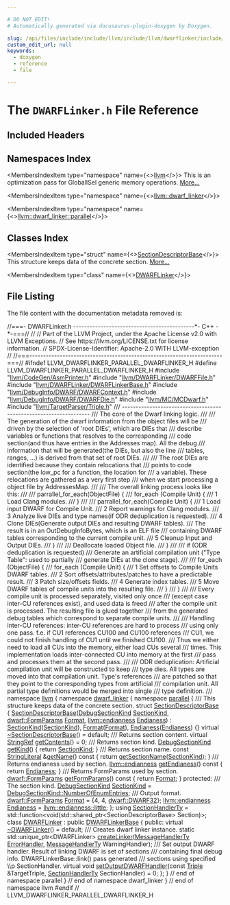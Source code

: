 ```yaml
---

# DO NOT EDIT!
# Automatically generated via docusaurus-plugin-doxygen by Doxygen.

slug: /api/files/include/include/llvm/include/llvm/dwarflinker/include/llvm/dwarflinker/parallel/dwarflinker-h
custom_edit_url: null
keywords:
  - doxygen
  - reference
  - file

---
```





# The `DWARFLinker.h` File Reference

<DoxygenPage pluginConfig={pluginConfig}>



## Included Headers

<IncludesList>
<IncludesListItem
  filePath="llvm/CodeGen/AsmPrinter.h"
  permalink="/docs/api/files/include/include/llvm/include/llvm/codegen/asmprinter-h"
  isLocal="true" />
<IncludesListItem
  filePath="llvm/DWARFLinker/DWARFFile.h"
  permalink="/docs/api/files/include/include/llvm/include/llvm/dwarflinker/dwarffile-h"
  isLocal="true" />
<IncludesListItem
  filePath="llvm/DWARFLinker/DWARFLinkerBase.h"
  permalink="/docs/api/files/include/include/llvm/include/llvm/dwarflinker/dwarflinkerbase-h"
  isLocal="true" />
<IncludesListItem
  filePath="llvm/DebugInfo/DWARF/DWARFContext.h"
  permalink="/docs/api/files/include/include/llvm/include/llvm/debuginfo/include/llvm/debuginfo/dwarf/dwarfcontext-h"
  isLocal="true" />
<IncludesListItem
  filePath="llvm/DebugInfo/DWARF/DWARFDie.h"
  permalink="/docs/api/files/include/include/llvm/include/llvm/debuginfo/include/llvm/debuginfo/dwarf/dwarfdie-h"
  isLocal="true" />
<IncludesListItem
  filePath="llvm/MC/MCDwarf.h"
  permalink="/docs/api/files/include/include/llvm/include/llvm/mc/mcdwarf-h"
  isLocal="true" />
<IncludesListItem
  filePath="llvm/TargetParser/Triple.h"
  permalink="/docs/api/files/include/include/llvm/include/llvm/targetparser/triple-h"
  isLocal="true" />
</IncludesList>

## Namespaces Index

<MembersIndex>

<MembersIndexItem
  type="namespace"
  name={<><a href="/docs/api/namespaces/llvm">llvm</a></>}>
This is an optimization pass for GlobalISel generic memory operations. <a href="/docs/api/namespaces/llvm/#details">More...</a>
</MembersIndexItem>

<MembersIndexItem
  type="namespace"
  name={<><a href="/docs/api/namespaces/llvm/dwarf-linker">llvm::dwarf_linker</a></>}>
</MembersIndexItem>

<MembersIndexItem
  type="namespace"
  name={<><a href="/docs/api/namespaces/llvm/dwarf-linker/parallel">llvm::dwarf_linker::parallel</a></>}>
</MembersIndexItem>

</MembersIndex>

## Classes Index

<MembersIndex>

<MembersIndexItem
  type="struct"
  name={<><a href="/docs/api/structs/llvm/dwarf-linker/parallel/sectiondescriptorbase">SectionDescriptorBase</a></>}>
This structure keeps data of the concrete section. <a href="/docs/api/structs/llvm/dwarf-linker/parallel/sectiondescriptorbase/#details">More...</a>
</MembersIndexItem>

<MembersIndexItem
  type="class"
  name={<><a href="/docs/api/classes/llvm/dwarf-linker/parallel/dwarflinker">DWARFLinker</a></>}>
</MembersIndexItem>

</MembersIndex>


## File Listing

The file content with the documentation metadata removed is:

<ProgramListing>

<Link id="l00001" /><CodeLine lineNumber="1"><Highlight kind="comment">//===- DWARFLinker.h --------------------------------------------&#42;- C++ -&#42;-===//</Highlight><Highlight kind="normal"></Highlight></CodeLine>
<Link id="l00002" /><CodeLine lineNumber="2"><Highlight kind="normal"></Highlight><Highlight kind="comment">//</Highlight><Highlight kind="normal"></Highlight></CodeLine>
<Link id="l00003" /><CodeLine lineNumber="3"><Highlight kind="normal"></Highlight><Highlight kind="comment">// Part of the LLVM Project, under the Apache License v2.0 with LLVM Exceptions.</Highlight><Highlight kind="normal"></Highlight></CodeLine>
<Link id="l00004" /><CodeLine lineNumber="4"><Highlight kind="normal"></Highlight><Highlight kind="comment">// See https://llvm.org/LICENSE.txt for license information.</Highlight><Highlight kind="normal"></Highlight></CodeLine>
<Link id="l00005" /><CodeLine lineNumber="5"><Highlight kind="normal"></Highlight><Highlight kind="comment">// SPDX-License-Identifier: Apache-2.0 WITH LLVM-exception</Highlight><Highlight kind="normal"></Highlight></CodeLine>
<Link id="l00006" /><CodeLine lineNumber="6"><Highlight kind="normal"></Highlight><Highlight kind="comment">//</Highlight><Highlight kind="normal"></Highlight></CodeLine>
<Link id="l00007" /><CodeLine lineNumber="7"><Highlight kind="normal"></Highlight><Highlight kind="comment">//===----------------------------------------------------------------------===//</Highlight><Highlight kind="normal"></Highlight></CodeLine>
<Link id="l00008" /><CodeLine lineNumber="8"><Highlight kind="normal"></Highlight></CodeLine>
<Link id="l00009" /><CodeLine lineNumber="9"><Highlight kind="normal"></Highlight><Highlight kind="preprocessor">#ifndef LLVM&#95;DWARFLINKER&#95;PARALLEL&#95;DWARFLINKER&#95;H</Highlight><Highlight kind="normal"></Highlight></CodeLine>
<Link id="l00010" /><CodeLine lineNumber="10"><Highlight kind="normal"></Highlight><Highlight kind="preprocessor">#define LLVM&#95;DWARFLINKER&#95;PARALLEL&#95;DWARFLINKER&#95;H</Highlight><Highlight kind="normal"></Highlight></CodeLine>
<Link id="l00011" /><CodeLine lineNumber="11"><Highlight kind="normal"></Highlight></CodeLine>
<Link id="l00012" /><CodeLine lineNumber="12"><Highlight kind="normal"></Highlight><Highlight kind="preprocessor">#include &quot;<a href="/docs/api/files/include/include/llvm/include/llvm/codegen/asmprinter-h">llvm/CodeGen/AsmPrinter.h</a>&quot;</Highlight><Highlight kind="normal"></Highlight></CodeLine>
<Link id="l00013" /><CodeLine lineNumber="13"><Highlight kind="normal"></Highlight><Highlight kind="preprocessor">#include &quot;<a href="/docs/api/files/include/include/llvm/include/llvm/dwarflinker/dwarffile-h">llvm/DWARFLinker/DWARFFile.h</a>&quot;</Highlight><Highlight kind="normal"></Highlight></CodeLine>
<Link id="l00014" /><CodeLine lineNumber="14"><Highlight kind="normal"></Highlight><Highlight kind="preprocessor">#include &quot;<a href="/docs/api/files/include/include/llvm/include/llvm/dwarflinker/dwarflinkerbase-h">llvm/DWARFLinker/DWARFLinkerBase.h</a>&quot;</Highlight><Highlight kind="normal"></Highlight></CodeLine>
<Link id="l00015" /><CodeLine lineNumber="15"><Highlight kind="normal"></Highlight><Highlight kind="preprocessor">#include &quot;<a href="/docs/api/files/include/include/llvm/include/llvm/debuginfo/include/llvm/debuginfo/dwarf/dwarfcontext-h">llvm/DebugInfo/DWARF/DWARFContext.h</a>&quot;</Highlight><Highlight kind="normal"></Highlight></CodeLine>
<Link id="l00016" /><CodeLine lineNumber="16"><Highlight kind="normal"></Highlight><Highlight kind="preprocessor">#include &quot;<a href="/docs/api/files/include/include/llvm/include/llvm/debuginfo/include/llvm/debuginfo/dwarf/dwarfdie-h">llvm/DebugInfo/DWARF/DWARFDie.h</a>&quot;</Highlight><Highlight kind="normal"></Highlight></CodeLine>
<Link id="l00017" /><CodeLine lineNumber="17"><Highlight kind="normal"></Highlight><Highlight kind="preprocessor">#include &quot;<a href="/docs/api/files/include/include/llvm/include/llvm/mc/mcdwarf-h">llvm/MC/MCDwarf.h</a>&quot;</Highlight><Highlight kind="normal"></Highlight></CodeLine>
<Link id="l00018" /><CodeLine lineNumber="18"><Highlight kind="normal"></Highlight><Highlight kind="preprocessor">#include &quot;<a href="/docs/api/files/include/include/llvm/include/llvm/targetparser/triple-h">llvm/TargetParser/Triple.h</a>&quot;</Highlight><Highlight kind="normal"></Highlight></CodeLine>
<Link id="l00019" /><CodeLine lineNumber="19"><Highlight kind="normal"></Highlight><Highlight kind="comment"></Highlight></CodeLine>
<Link id="l00020" /><CodeLine lineNumber="20"><Highlight kind="comment">/// ------------------------------------------------------------------</Highlight></CodeLine>
<Link id="l00021" /><CodeLine lineNumber="21"><Highlight kind="comment">/// The core of the Dwarf linking logic.</Highlight></CodeLine>
<Link id="l00022" /><CodeLine lineNumber="22"><Highlight kind="comment">///</Highlight></CodeLine>
<Link id="l00023" /><CodeLine lineNumber="23"><Highlight kind="comment">/// The generation of the dwarf information from the object files will be</Highlight></CodeLine>
<Link id="l00024" /><CodeLine lineNumber="24"><Highlight kind="comment">/// driven by the selection of &#39;root DIEs&#39;, which are DIEs that</Highlight></CodeLine>
<Link id="l00025" /><CodeLine lineNumber="25"><Highlight kind="comment">/// describe variables or functions that resolves to the corresponding</Highlight></CodeLine>
<Link id="l00026" /><CodeLine lineNumber="26"><Highlight kind="comment">/// code section(and thus have entries in the Addresses map). All the debug</Highlight></CodeLine>
<Link id="l00027" /><CodeLine lineNumber="27"><Highlight kind="comment">/// information that will be generated(the DIEs, but also the line</Highlight></CodeLine>
<Link id="l00028" /><CodeLine lineNumber="28"><Highlight kind="comment">/// tables, ranges, ...) is derived from that set of root DIEs.</Highlight></CodeLine>
<Link id="l00029" /><CodeLine lineNumber="29"><Highlight kind="comment">///</Highlight></CodeLine>
<Link id="l00030" /><CodeLine lineNumber="30"><Highlight kind="comment">/// The root DIEs are identified because they contain relocations that</Highlight></CodeLine>
<Link id="l00031" /><CodeLine lineNumber="31"><Highlight kind="comment">/// points to code section(the low&#95;pc for a function, the location for</Highlight></CodeLine>
<Link id="l00032" /><CodeLine lineNumber="32"><Highlight kind="comment">/// a variable). These relocations are gathered as a very first step</Highlight></CodeLine>
<Link id="l00033" /><CodeLine lineNumber="33"><Highlight kind="comment">/// when we start processing a object file by AddressesMap.</Highlight></CodeLine>
<Link id="l00034" /><CodeLine lineNumber="34"><Highlight kind="comment">///</Highlight></CodeLine>
<Link id="l00035" /><CodeLine lineNumber="35"><Highlight kind="comment">/// The overall linking process looks like this:</Highlight></CodeLine>
<Link id="l00036" /><CodeLine lineNumber="36"><Highlight kind="comment">///</Highlight></CodeLine>
<Link id="l00037" /><CodeLine lineNumber="37"><Highlight kind="comment">/// parrallel&#95;for&#95;each(ObjectFile) &#123;</Highlight></CodeLine>
<Link id="l00038" /><CodeLine lineNumber="38"><Highlight kind="comment">///   for&#95;each (Compile Unit) &#123;</Highlight></CodeLine>
<Link id="l00039" /><CodeLine lineNumber="39"><Highlight kind="comment">///     1 Load Clang modules.</Highlight></CodeLine>
<Link id="l00040" /><CodeLine lineNumber="40"><Highlight kind="comment">///   &#125;</Highlight></CodeLine>
<Link id="l00041" /><CodeLine lineNumber="41"><Highlight kind="comment">///</Highlight></CodeLine>
<Link id="l00042" /><CodeLine lineNumber="42"><Highlight kind="comment">///   parrallel&#95;for&#95;each(Compile Unit) &#123;</Highlight></CodeLine>
<Link id="l00043" /><CodeLine lineNumber="43"><Highlight kind="comment">///     1 Load input DWARF for Compile Unit.</Highlight></CodeLine>
<Link id="l00044" /><CodeLine lineNumber="44"><Highlight kind="comment">///     2 Report warnings for Clang modules.</Highlight></CodeLine>
<Link id="l00045" /><CodeLine lineNumber="45"><Highlight kind="comment">///     3 Analyze live DIEs and type names(if ODR deduplication is requested).</Highlight></CodeLine>
<Link id="l00046" /><CodeLine lineNumber="46"><Highlight kind="comment">///     4 Clone DIEs(Generate output DIEs and resulting DWARF tables).</Highlight></CodeLine>
<Link id="l00047" /><CodeLine lineNumber="47"><Highlight kind="comment">///        The result is in an OutDebugInfoBytes, which is an ELF file</Highlight></CodeLine>
<Link id="l00048" /><CodeLine lineNumber="48"><Highlight kind="comment">///        containing DWARF tables corresponding to the current compile unit.</Highlight></CodeLine>
<Link id="l00049" /><CodeLine lineNumber="49"><Highlight kind="comment">///     5 Cleanup Input and Output DIEs.</Highlight></CodeLine>
<Link id="l00050" /><CodeLine lineNumber="50"><Highlight kind="comment">///   &#125;</Highlight></CodeLine>
<Link id="l00051" /><CodeLine lineNumber="51"><Highlight kind="comment">///</Highlight></CodeLine>
<Link id="l00052" /><CodeLine lineNumber="52"><Highlight kind="comment">///   Deallocate loaded Object file.</Highlight></CodeLine>
<Link id="l00053" /><CodeLine lineNumber="53"><Highlight kind="comment">/// &#125;</Highlight></CodeLine>
<Link id="l00054" /><CodeLine lineNumber="54"><Highlight kind="comment">///</Highlight></CodeLine>
<Link id="l00055" /><CodeLine lineNumber="55"><Highlight kind="comment">/// if (ODR deduplication is requested)</Highlight></CodeLine>
<Link id="l00056" /><CodeLine lineNumber="56"><Highlight kind="comment">///   Generate an artificial compilation unit (&quot;Type Table&quot;: used to partially</Highlight></CodeLine>
<Link id="l00057" /><CodeLine lineNumber="57"><Highlight kind="comment">///   generate DIEs at the clone stage).</Highlight></CodeLine>
<Link id="l00058" /><CodeLine lineNumber="58"><Highlight kind="comment">///</Highlight></CodeLine>
<Link id="l00059" /><CodeLine lineNumber="59"><Highlight kind="comment">/// for&#95;each (ObjectFile) &#123;</Highlight></CodeLine>
<Link id="l00060" /><CodeLine lineNumber="60"><Highlight kind="comment">///   for&#95;each (Compile Unit) &#123;</Highlight></CodeLine>
<Link id="l00061" /><CodeLine lineNumber="61"><Highlight kind="comment">///     1 Set offsets to Compile Units DWARF tables.</Highlight></CodeLine>
<Link id="l00062" /><CodeLine lineNumber="62"><Highlight kind="comment">///     2 Sort offsets/attributes/patches to have a predictable result.</Highlight></CodeLine>
<Link id="l00063" /><CodeLine lineNumber="63"><Highlight kind="comment">///     3 Patch size/offsets fields.</Highlight></CodeLine>
<Link id="l00064" /><CodeLine lineNumber="64"><Highlight kind="comment">///     4 Generate index tables.</Highlight></CodeLine>
<Link id="l00065" /><CodeLine lineNumber="65"><Highlight kind="comment">///     5 Move DWARF tables of compile units into the resulting file.</Highlight></CodeLine>
<Link id="l00066" /><CodeLine lineNumber="66"><Highlight kind="comment">///   &#125;</Highlight></CodeLine>
<Link id="l00067" /><CodeLine lineNumber="67"><Highlight kind="comment">/// &#125;</Highlight></CodeLine>
<Link id="l00068" /><CodeLine lineNumber="68"><Highlight kind="comment">///</Highlight></CodeLine>
<Link id="l00069" /><CodeLine lineNumber="69"><Highlight kind="comment">/// Every compile unit is processed separately, visited only once</Highlight></CodeLine>
<Link id="l00070" /><CodeLine lineNumber="70"><Highlight kind="comment">/// (except case inter-CU references exist), and used data is freed</Highlight></CodeLine>
<Link id="l00071" /><CodeLine lineNumber="71"><Highlight kind="comment">/// after the compile unit is processed. The resulting file is glued together</Highlight></CodeLine>
<Link id="l00072" /><CodeLine lineNumber="72"><Highlight kind="comment">/// from the generated debug tables which correspond to separate compile units.</Highlight></CodeLine>
<Link id="l00073" /><CodeLine lineNumber="73"><Highlight kind="comment">///</Highlight></CodeLine>
<Link id="l00074" /><CodeLine lineNumber="74"><Highlight kind="comment">/// Handling inter-CU references: inter-CU references are hard to process</Highlight></CodeLine>
<Link id="l00075" /><CodeLine lineNumber="75"><Highlight kind="comment">/// using only one pass. f.e. if CU1 references CU100 and CU100 references</Highlight></CodeLine>
<Link id="l00076" /><CodeLine lineNumber="76"><Highlight kind="comment">/// CU1, we could not finish handling of CU1 until we finished CU100.</Highlight></CodeLine>
<Link id="l00077" /><CodeLine lineNumber="77"><Highlight kind="comment">/// Thus we either need to load all CUs into the memory, either load CUs several</Highlight></CodeLine>
<Link id="l00078" /><CodeLine lineNumber="78"><Highlight kind="comment">/// times. This implementation loads inter-connected CU into memory at the first</Highlight></CodeLine>
<Link id="l00079" /><CodeLine lineNumber="79"><Highlight kind="comment">/// pass and processes them at the second pass.</Highlight></CodeLine>
<Link id="l00080" /><CodeLine lineNumber="80"><Highlight kind="comment">///</Highlight></CodeLine>
<Link id="l00081" /><CodeLine lineNumber="81"><Highlight kind="comment">/// ODR deduplication: Artificial compilation unit will be constructed to keep</Highlight></CodeLine>
<Link id="l00082" /><CodeLine lineNumber="82"><Highlight kind="comment">/// type dies. All types are moved into that compilation unit. Type&#39;s references</Highlight></CodeLine>
<Link id="l00083" /><CodeLine lineNumber="83"><Highlight kind="comment">/// are patched so that they point to the corresponding types from artificial</Highlight></CodeLine>
<Link id="l00084" /><CodeLine lineNumber="84"><Highlight kind="comment">/// compilation unit. All partial type definitions would be merged into single</Highlight></CodeLine>
<Link id="l00085" /><CodeLine lineNumber="85"><Highlight kind="comment">/// type definition.</Highlight></CodeLine>
<Link id="l00086" /><CodeLine lineNumber="86"><Highlight kind="comment">///</Highlight><Highlight kind="normal"></Highlight></CodeLine>
<Link id="l00087" /><CodeLine lineNumber="87"><Highlight kind="normal"></Highlight></CodeLine>
<Link id="l00088" /><CodeLine lineNumber="88"><Highlight kind="normal"></Highlight><Highlight kind="keyword">namespace </Highlight><Highlight kind="normal"><a href="/docs/api/namespaces/llvm">llvm</a> &#123;</Highlight></CodeLine>
<Link id="l00089" /><CodeLine lineNumber="89"><Highlight kind="normal"></Highlight><Highlight kind="keyword">namespace </Highlight><Highlight kind="normal"><a href="/docs/api/namespaces/llvm/dwarf-linker">dwarf&#95;linker</a> &#123;</Highlight></CodeLine>
<Link id="l00090" /><CodeLine lineNumber="90"><Highlight kind="normal"></Highlight><Highlight kind="keyword">namespace </Highlight><Highlight kind="normal"><a href="/docs/api/namespaces/llvm/dwarf-linker/parallel">parallel</a> &#123;</Highlight></CodeLine>
<Link id="l00091" /><CodeLine lineNumber="91"><Highlight kind="normal"></Highlight><Highlight kind="comment"></Highlight></CodeLine>
<Link id="l00092" /><CodeLine lineNumber="92"><Highlight kind="comment">/// This structure keeps data of the concrete section.</Highlight><Highlight kind="normal"></Highlight></CodeLine>
<Link id="l00093" /><CodeLine lineNumber="93" lineLink="/docs/api/structs/llvm/dwarf-linker/parallel/sectiondescriptorbase"><Highlight kind="normal"></Highlight><Highlight kind="keyword">struct </Highlight><Highlight kind="normal"><a href="/docs/api/structs/llvm/dwarf-linker/parallel/sectiondescriptorbase/#a5e12c3eb9ada6e834adf3bbabff0ff67">SectionDescriptorBase</a> &#123;</Highlight></CodeLine>
<Link id="l00094" /><CodeLine lineNumber="94" lineLink="/docs/api/structs/llvm/dwarf-linker/parallel/sectiondescriptorbase/#a5e12c3eb9ada6e834adf3bbabff0ff67"><Highlight kind="normal">  <a href="/docs/api/structs/llvm/dwarf-linker/parallel/sectiondescriptorbase/#a5e12c3eb9ada6e834adf3bbabff0ff67">SectionDescriptorBase</a>(<a href="/docs/api/namespaces/llvm/dwarf-linker/#a463a58e257d5f6fb2c39eb9a2474fc24">DebugSectionKind</a> <a href="/docs/api/structs/llvm/dwarf-linker/parallel/sectiondescriptorbase/#a19378e3183278a6ec1d6fe2f3ac9841c">SectionKind</a>, <a href="/docs/api/structs/llvm/dwarf/formparams">dwarf::FormParams</a> <a href="/docs/api/structs/llvm/dwarf-linker/parallel/sectiondescriptorbase/#a657f147ee0c2ca97c60d8e929acbda5f">Format</a>,</Highlight></CodeLine>
<Link id="l00095" /><CodeLine lineNumber="95"><Highlight kind="normal">                        <a href="/docs/api/namespaces/llvm/#ae1e26e57357947b25e392fd18ab000db">llvm::endianness</a> <a href="/docs/api/structs/llvm/dwarf-linker/parallel/sectiondescriptorbase/#a4c4a80dc8fb3cb9ff7e985798d599313">Endianess</a>)</Highlight></CodeLine>
<Link id="l00096" /><CodeLine lineNumber="96"><Highlight kind="normal">      : <a href="/docs/api/structs/llvm/dwarf-linker/parallel/sectiondescriptorbase/#a19378e3183278a6ec1d6fe2f3ac9841c">SectionKind</a>(<a href="/docs/api/structs/llvm/dwarf-linker/parallel/sectiondescriptorbase/#a19378e3183278a6ec1d6fe2f3ac9841c">SectionKind</a>), <a href="/docs/api/structs/llvm/dwarf-linker/parallel/sectiondescriptorbase/#a657f147ee0c2ca97c60d8e929acbda5f">Format</a>(<a href="/docs/api/structs/llvm/dwarf-linker/parallel/sectiondescriptorbase/#a657f147ee0c2ca97c60d8e929acbda5f">Format</a>), <a href="/docs/api/structs/llvm/dwarf-linker/parallel/sectiondescriptorbase/#a4c4a80dc8fb3cb9ff7e985798d599313">Endianess</a>(<a href="/docs/api/structs/llvm/dwarf-linker/parallel/sectiondescriptorbase/#a4c4a80dc8fb3cb9ff7e985798d599313">Endianess</a>) &#123;&#125;</Highlight></CodeLine>
<Link id="l00097" /><CodeLine lineNumber="97" lineLink="/docs/api/structs/llvm/dwarf-linker/parallel/sectiondescriptorbase/#aeb3b369566ca86432a70c308165a4c26"><Highlight kind="normal">  </Highlight><Highlight kind="keyword">virtual</Highlight><Highlight kind="normal"> <a href="/docs/api/structs/llvm/dwarf-linker/parallel/sectiondescriptorbase/#aeb3b369566ca86432a70c308165a4c26">~SectionDescriptorBase</a>() = </Highlight><Highlight kind="keywordflow">default</Highlight><Highlight kind="normal">;</Highlight><Highlight kind="comment"></Highlight></CodeLine>
<Link id="l00098" /><CodeLine lineNumber="98"><Highlight kind="comment">  /// Returns section content.</Highlight><Highlight kind="normal"></Highlight></CodeLine>
<Link id="l00099" /><CodeLine lineNumber="99" lineLink="/docs/api/structs/llvm/dwarf-linker/parallel/sectiondescriptorbase/#aae4ec8e4e3cbeb0af1a4a17ebc1fa6c8"><Highlight kind="normal">  </Highlight><Highlight kind="keyword">virtual</Highlight><Highlight kind="normal"> <a href="/docs/api/classes/llvm/stringref">StringRef</a> <a href="/docs/api/structs/llvm/dwarf-linker/parallel/sectiondescriptorbase/#aae4ec8e4e3cbeb0af1a4a17ebc1fa6c8">getContents</a>() = 0;</Highlight><Highlight kind="comment"></Highlight></CodeLine>
<Link id="l00100" /><CodeLine lineNumber="100"><Highlight kind="comment">  /// Returns section kind.</Highlight><Highlight kind="normal"></Highlight></CodeLine>
<Link id="l00101" /><CodeLine lineNumber="101" lineLink="/docs/api/structs/llvm/dwarf-linker/parallel/sectiondescriptorbase/#a4e9ef263769d81dbc04466897759aec6"><Highlight kind="normal">  <a href="/docs/api/namespaces/llvm/dwarf-linker/#a463a58e257d5f6fb2c39eb9a2474fc24">DebugSectionKind</a> <a href="/docs/api/structs/llvm/dwarf-linker/parallel/sectiondescriptorbase/#a4e9ef263769d81dbc04466897759aec6">getKind</a>() &#123; </Highlight><Highlight kind="keywordflow">return</Highlight><Highlight kind="normal"> <a href="/docs/api/structs/llvm/dwarf-linker/parallel/sectiondescriptorbase/#a19378e3183278a6ec1d6fe2f3ac9841c">SectionKind</a>; &#125;</Highlight><Highlight kind="comment"></Highlight></CodeLine>
<Link id="l00102" /><CodeLine lineNumber="102"><Highlight kind="comment">  /// Returns section name.</Highlight><Highlight kind="normal"></Highlight></CodeLine>
<Link id="l00103" /><CodeLine lineNumber="103" lineLink="/docs/api/structs/llvm/dwarf-linker/parallel/sectiondescriptorbase/#acae1250eb874c6b97e4e6e9ee3c9177e"><Highlight kind="normal">  </Highlight><Highlight kind="keyword">const</Highlight><Highlight kind="normal"> <a href="/docs/api/classes/llvm/stringliteral">StringLiteral</a> &amp;<a href="/docs/api/structs/llvm/dwarf-linker/parallel/sectiondescriptorbase/#acae1250eb874c6b97e4e6e9ee3c9177e">getName</a>()</Highlight><Highlight kind="keyword"> const </Highlight><Highlight kind="normal">&#123; </Highlight><Highlight kind="keywordflow">return</Highlight><Highlight kind="normal"> <a href="/docs/api/namespaces/llvm/dwarf-linker/#a2da32c7f0735e4bcb64c34222a79a6c1">getSectionName</a>(<a href="/docs/api/structs/llvm/dwarf-linker/parallel/sectiondescriptorbase/#a19378e3183278a6ec1d6fe2f3ac9841c">SectionKind</a>); &#125;</Highlight><Highlight kind="comment"></Highlight></CodeLine>
<Link id="l00104" /><CodeLine lineNumber="104"><Highlight kind="comment">  /// Returns endianess used by section.</Highlight><Highlight kind="normal"></Highlight></CodeLine>
<Link id="l00105" /><CodeLine lineNumber="105" lineLink="/docs/api/structs/llvm/dwarf-linker/parallel/sectiondescriptorbase/#a035c1a7f3f019a96f7e047a55098f641"><Highlight kind="normal">  <a href="/docs/api/namespaces/llvm/#ae1e26e57357947b25e392fd18ab000db">llvm::endianness</a> <a href="/docs/api/structs/llvm/dwarf-linker/parallel/sectiondescriptorbase/#a035c1a7f3f019a96f7e047a55098f641">getEndianess</a>()</Highlight><Highlight kind="keyword"> const </Highlight><Highlight kind="normal">&#123; </Highlight><Highlight kind="keywordflow">return</Highlight><Highlight kind="normal"> <a href="/docs/api/structs/llvm/dwarf-linker/parallel/sectiondescriptorbase/#a4c4a80dc8fb3cb9ff7e985798d599313">Endianess</a>; &#125;</Highlight><Highlight kind="comment"></Highlight></CodeLine>
<Link id="l00106" /><CodeLine lineNumber="106"><Highlight kind="comment">  /// Returns FormParams used by section.</Highlight><Highlight kind="normal"></Highlight></CodeLine>
<Link id="l00107" /><CodeLine lineNumber="107" lineLink="/docs/api/structs/llvm/dwarf-linker/parallel/sectiondescriptorbase/#a2c022a96c1e5b992978a5b39a946fd56"><Highlight kind="normal">  <a href="/docs/api/structs/llvm/dwarf/formparams">dwarf::FormParams</a> <a href="/docs/api/structs/llvm/dwarf-linker/parallel/sectiondescriptorbase/#a2c022a96c1e5b992978a5b39a946fd56">getFormParams</a>()</Highlight><Highlight kind="keyword"> const </Highlight><Highlight kind="normal">&#123; </Highlight><Highlight kind="keywordflow">return</Highlight><Highlight kind="normal"> <a href="/docs/api/structs/llvm/dwarf-linker/parallel/sectiondescriptorbase/#a657f147ee0c2ca97c60d8e929acbda5f">Format</a>; &#125;</Highlight></CodeLine>
<Link id="l00108" /><CodeLine lineNumber="108"><Highlight kind="normal"></Highlight></CodeLine>
<Link id="l00109" /><CodeLine lineNumber="109"><Highlight kind="normal"></Highlight><Highlight kind="keyword">protected</Highlight><Highlight kind="normal">:</Highlight><Highlight kind="comment"></Highlight></CodeLine>
<Link id="l00110" /><CodeLine lineNumber="110"><Highlight kind="comment">  /// The section kind.</Highlight><Highlight kind="normal"></Highlight></CodeLine>
<Link id="l00111" /><CodeLine lineNumber="111" lineLink="/docs/api/structs/llvm/dwarf-linker/parallel/sectiondescriptorbase/#a19378e3183278a6ec1d6fe2f3ac9841c"><Highlight kind="normal">  <a href="/docs/api/namespaces/llvm/dwarf-linker/#a463a58e257d5f6fb2c39eb9a2474fc24">DebugSectionKind</a> <a href="/docs/api/structs/llvm/dwarf-linker/parallel/sectiondescriptorbase/#a19378e3183278a6ec1d6fe2f3ac9841c">SectionKind</a> = <a href="/docs/api/namespaces/llvm/dwarf-linker/#a463a58e257d5f6fb2c39eb9a2474fc24ae00bffb62ecb4c9192a8df7f113894c5">DebugSectionKind::NumberOfEnumEntries</a>;</Highlight><Highlight kind="comment"></Highlight></CodeLine>
<Link id="l00112" /><CodeLine lineNumber="112"><Highlight kind="comment">  /// Output format.</Highlight><Highlight kind="normal"></Highlight></CodeLine>
<Link id="l00113" /><CodeLine lineNumber="113" lineLink="/docs/api/structs/llvm/dwarf-linker/parallel/sectiondescriptorbase/#a657f147ee0c2ca97c60d8e929acbda5f"><Highlight kind="normal">  <a href="/docs/api/structs/llvm/dwarf/formparams">dwarf::FormParams</a> <a href="/docs/api/structs/llvm/dwarf-linker/parallel/sectiondescriptorbase/#a657f147ee0c2ca97c60d8e929acbda5f">Format</a> = &#123;4, 4, <a href="/docs/api/namespaces/llvm/dwarf/#a79a43a947d26afb3f2a388f2f7a3a8c8a63265bb5719678b401b0abd0ed5ddd76">dwarf::DWARF32</a>&#125;;</Highlight></CodeLine>
<Link id="l00114" /><CodeLine lineNumber="114" lineLink="/docs/api/structs/llvm/dwarf-linker/parallel/sectiondescriptorbase/#a4c4a80dc8fb3cb9ff7e985798d599313"><Highlight kind="normal">  <a href="/docs/api/namespaces/llvm/#ae1e26e57357947b25e392fd18ab000db">llvm::endianness</a> <a href="/docs/api/structs/llvm/dwarf-linker/parallel/sectiondescriptorbase/#a4c4a80dc8fb3cb9ff7e985798d599313">Endianess</a> = <a href="/docs/api/namespaces/llvm/#ae1e26e57357947b25e392fd18ab000dbaaae6635e044ac56046b2893a529b5114">llvm::endianness::little</a>;</Highlight></CodeLine>
<Link id="l00115" /><CodeLine lineNumber="115"><Highlight kind="normal">&#125;;</Highlight></CodeLine>
<Link id="l00116" /><CodeLine lineNumber="116"><Highlight kind="normal"></Highlight></CodeLine>
<Link id="l00117" /><CodeLine lineNumber="117" lineLink="/docs/api/namespaces/llvm/dwarf-linker/parallel/#a6f049fdf3c9f69b0817f13b00ce1140a"><Highlight kind="normal"></Highlight><Highlight kind="keyword">using </Highlight><Highlight kind="normal"><a href="/docs/api/namespaces/llvm/dwarf-linker/parallel/#a6f049fdf3c9f69b0817f13b00ce1140a">SectionHandlerTy</a> =</Highlight></CodeLine>
<Link id="l00118" /><CodeLine lineNumber="118"><Highlight kind="normal">    std::function&lt;void(std::shared&#95;ptr&lt;SectionDescriptorBase&gt; Section)&gt;;</Highlight></CodeLine>
<Link id="l00119" /><CodeLine lineNumber="119"><Highlight kind="normal"></Highlight></CodeLine>
<Link id="l00120" /><CodeLine lineNumber="120" lineLink="/docs/api/classes/llvm/dwarf-linker/parallel/dwarflinker"><Highlight kind="normal"></Highlight><Highlight kind="keyword">class </Highlight><Highlight kind="normal"><a href="/docs/api/classes/llvm/dwarf-linker/parallel/dwarflinker">DWARFLinker</a> : </Highlight><Highlight kind="keyword">public</Highlight><Highlight kind="normal"> <a href="/docs/api/classes/llvm/dwarf-linker/dwarflinkerbase">DWARFLinkerBase</a> &#123;</Highlight></CodeLine>
<Link id="l00121" /><CodeLine lineNumber="121"><Highlight kind="normal"></Highlight><Highlight kind="keyword">public</Highlight><Highlight kind="normal">:</Highlight></CodeLine>
<Link id="l00122" /><CodeLine lineNumber="122" lineLink="/docs/api/classes/llvm/dwarf-linker/parallel/dwarflinker/#a4a7f0737ec70ef10abee719dd612fbe3"><Highlight kind="normal">  </Highlight><Highlight kind="keyword">virtual</Highlight><Highlight kind="normal"> <a href="/docs/api/classes/llvm/dwarf-linker/parallel/dwarflinker/#a4a7f0737ec70ef10abee719dd612fbe3">~DWARFLinker</a>() = </Highlight><Highlight kind="keywordflow">default</Highlight><Highlight kind="normal">;</Highlight></CodeLine>
<Link id="l00123" /><CodeLine lineNumber="123"><Highlight kind="normal"></Highlight><Highlight kind="comment"></Highlight></CodeLine>
<Link id="l00124" /><CodeLine lineNumber="124"><Highlight kind="comment">  /// Creates dwarf linker instance.</Highlight><Highlight kind="normal"></Highlight></CodeLine>
<Link id="l00125" /><CodeLine lineNumber="125"><Highlight kind="normal">  </Highlight><Highlight kind="keyword">static</Highlight><Highlight kind="normal"> std::unique&#95;ptr&lt;DWARFLinker&gt;</Highlight></CodeLine>
<Link id="l00126" /><CodeLine lineNumber="126"><Highlight kind="normal">  <a href="/docs/api/classes/llvm/dwarf-linker/parallel/dwarflinker/#af85bcc9515e3fea62b968dcfffe6a402">createLinker</a>(<a href="/docs/api/classes/llvm/dwarf-linker/dwarflinkerbase/#a6171d1affe838c4595f5bc1306ca5749">MessageHandlerTy</a> <a href="/docs/api/files/lib/lib/support/errorhandling-cpp/#a170a641ca785d873866fb901dfcb7591">ErrorHandler</a>, <a href="/docs/api/classes/llvm/dwarf-linker/dwarflinkerbase/#a6171d1affe838c4595f5bc1306ca5749">MessageHandlerTy</a> WarningHandler);</Highlight></CodeLine>
<Link id="l00127" /><CodeLine lineNumber="127"><Highlight kind="normal"></Highlight><Highlight kind="comment"></Highlight></CodeLine>
<Link id="l00128" /><CodeLine lineNumber="128"><Highlight kind="comment">  /// Set output DWARF handler. Result of linking DWARF is set of sections</Highlight></CodeLine>
<Link id="l00129" /><CodeLine lineNumber="129"><Highlight kind="comment">  /// containing final debug info. DWARFLinkerBase::link() pass generated</Highlight></CodeLine>
<Link id="l00130" /><CodeLine lineNumber="130"><Highlight kind="comment">  /// sections using specified \\p SectionHandler.</Highlight><Highlight kind="normal"></Highlight></CodeLine>
<Link id="l00131" /><CodeLine lineNumber="131" lineLink="/docs/api/classes/llvm/dwarf-linker/parallel/dwarflinker/#a496b5d31b33d7423bc5c28fd29d57a94"><Highlight kind="normal">  </Highlight><Highlight kind="keyword">virtual</Highlight><Highlight kind="normal"> </Highlight><Highlight kind="keywordtype">void</Highlight><Highlight kind="normal"> <a href="/docs/api/classes/llvm/dwarf-linker/parallel/dwarflinker/#a496b5d31b33d7423bc5c28fd29d57a94">setOutputDWARFHandler</a>(</Highlight><Highlight kind="keyword">const</Highlight><Highlight kind="normal"> <a href="/docs/api/classes/llvm/triple">Triple</a> &amp;TargetTriple,</Highlight></CodeLine>
<Link id="l00132" /><CodeLine lineNumber="132"><Highlight kind="normal">                                     <a href="/docs/api/namespaces/llvm/dwarf-linker/parallel/#a6f049fdf3c9f69b0817f13b00ce1140a">SectionHandlerTy</a> SectionHandler) = 0;</Highlight></CodeLine>
<Link id="l00133" /><CodeLine lineNumber="133"><Highlight kind="normal">&#125;;</Highlight></CodeLine>
<Link id="l00134" /><CodeLine lineNumber="134"><Highlight kind="normal"></Highlight></CodeLine>
<Link id="l00135" /><CodeLine lineNumber="135"><Highlight kind="normal">&#125; </Highlight><Highlight kind="comment">// end of namespace parallel</Highlight><Highlight kind="normal"></Highlight></CodeLine>
<Link id="l00136" /><CodeLine lineNumber="136"><Highlight kind="normal">&#125; </Highlight><Highlight kind="comment">// end of namespace dwarf&#95;linker</Highlight><Highlight kind="normal"></Highlight></CodeLine>
<Link id="l00137" /><CodeLine lineNumber="137"><Highlight kind="normal">&#125; </Highlight><Highlight kind="comment">// end of namespace llvm</Highlight><Highlight kind="normal"></Highlight></CodeLine>
<Link id="l00138" /><CodeLine lineNumber="138"><Highlight kind="normal"></Highlight></CodeLine>
<Link id="l00139" /><CodeLine lineNumber="139"><Highlight kind="normal"></Highlight><Highlight kind="preprocessor">#endif </Highlight><Highlight kind="comment">// LLVM&#95;DWARFLINKER&#95;PARALLEL&#95;DWARFLINKER&#95;H</Highlight><Highlight kind="normal"></Highlight></CodeLine>

</ProgramListing>


</DoxygenPage>

